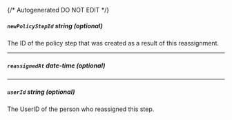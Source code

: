 {/* Autogenerated DO NOT EDIT  */}
##### `newPolicyStepId` _string (optional)_
The ID of the policy step that was created as a result of this reassignment.

---
##### `reassignedAt` _date-time (optional)_

---
##### `userId` _string (optional)_
The UserID of the person who reassigned this step.


